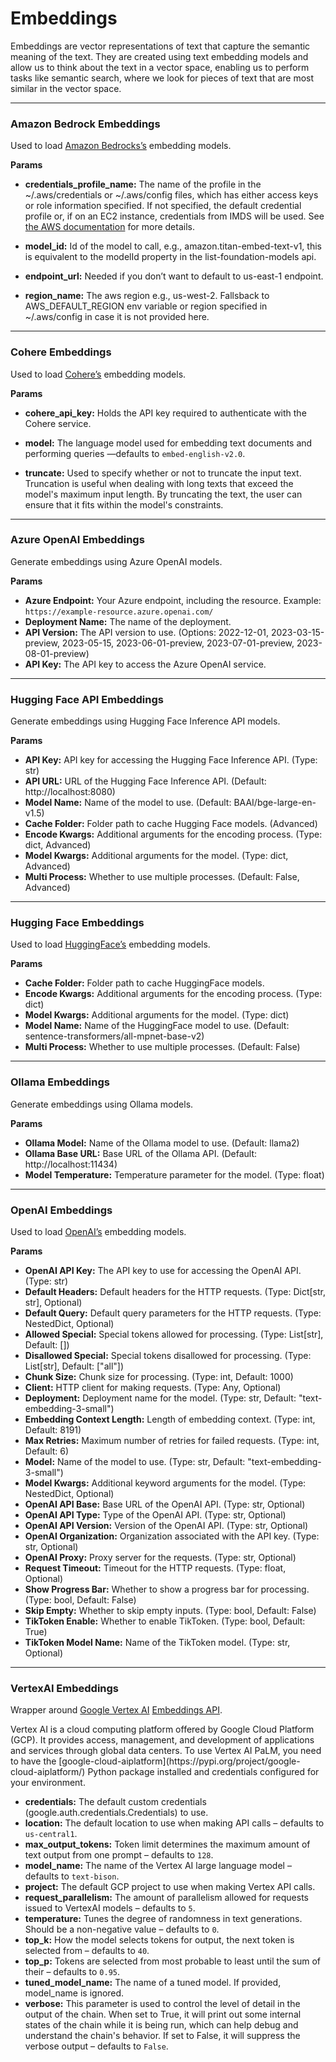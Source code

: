 
# Embeddings

Embeddings are vector representations of text that capture the semantic meaning of the text. They are created using text embedding models and allow us to think about the text in a vector space, enabling us to perform tasks like semantic search, where we look for pieces of text that are most similar in the vector space.

---

### Amazon Bedrock Embeddings

Used to load [Amazon Bedrocks’s](https://aws.amazon.com/bedrock/) embedding models.

**Params**

- **credentials_profile_name:** The name of the profile in the ~/.aws/credentials or ~/.aws/config files, which has either access keys or role information specified. If not specified, the default credential profile or, if on an EC2 instance, credentials from IMDS will be used. See [the AWS documentation](https://boto3.amazonaws.com/v1/documentation/api/latest/guide/credentials.html) for more details.

- **model_id:** Id of the model to call, e.g., amazon.titan-embed-text-v1, this is equivalent to the modelId property in the list-foundation-models api.

- **endpoint_url:** Needed if you don’t want to default to us-east-1 endpoint.

- **region_name:** The aws region e.g., us-west-2. Fallsback to AWS_DEFAULT_REGION env variable or region specified in ~/.aws/config in case it is not provided here.

---

### Cohere Embeddings

Used to load [Cohere’s](https://cohere.com/) embedding models.

**Params**

- **cohere_api_key:** Holds the API key required to authenticate with the Cohere service.

- **model:** The language model used for embedding text documents and performing queries —defaults to `embed-english-v2.0`.

- **truncate:** Used to specify whether or not to truncate the input text. Truncation is useful when dealing with long texts that exceed the model's maximum input length. By truncating the text, the user can ensure that it fits within the model's constraints.

---

### Azure OpenAI Embeddings

Generate embeddings using Azure OpenAI models.

**Params**

- **Azure Endpoint:** Your Azure endpoint, including the resource. Example: `https://example-resource.azure.openai.com/`
- **Deployment Name:** The name of the deployment.
- **API Version:** The API version to use. (Options: 2022-12-01, 2023-03-15-preview, 2023-05-15, 2023-06-01-preview, 2023-07-01-preview, 2023-08-01-preview)
- **API Key:** The API key to access the Azure OpenAI service.

---

### Hugging Face API Embeddings

Generate embeddings using Hugging Face Inference API models.

**Params**

- **API Key:** API key for accessing the Hugging Face Inference API. (Type: str)
- **API URL:** URL of the Hugging Face Inference API. (Default: http://localhost:8080)
- **Model Name:** Name of the model to use. (Default: BAAI/bge-large-en-v1.5)
- **Cache Folder:** Folder path to cache Hugging Face models. (Advanced)
- **Encode Kwargs:** Additional arguments for the encoding process. (Type: dict, Advanced)
- **Model Kwargs:** Additional arguments for the model. (Type: dict, Advanced)
- **Multi Process:** Whether to use multiple processes. (Default: False, Advanced)

---

### Hugging Face Embeddings

Used to load [HuggingFace’s](https://huggingface.co) embedding models.

**Params**

- **Cache Folder:** Folder path to cache HuggingFace models.
- **Encode Kwargs:** Additional arguments for the encoding process. (Type: dict)
- **Model Kwargs:** Additional arguments for the model. (Type: dict)
- **Model Name:** Name of the HuggingFace model to use. (Default: sentence-transformers/all-mpnet-base-v2)
- **Multi Process:** Whether to use multiple processes. (Default: False)

---

### Ollama Embeddings

Generate embeddings using Ollama models.

**Params**

- **Ollama Model:** Name of the Ollama model to use. (Default: llama2)
- **Ollama Base URL:** Base URL of the Ollama API. (Default: http://localhost:11434)
- **Model Temperature:** Temperature parameter for the model. (Type: float)

---

### OpenAI Embeddings

Used to load [OpenAI’s](https://openai.com/) embedding models.

**Params**

- **OpenAI API Key:** The API key to use for accessing the OpenAI API. (Type: str)
- **Default Headers:** Default headers for the HTTP requests. (Type: Dict[str, str], Optional)
- **Default Query:** Default query parameters for the HTTP requests. (Type: NestedDict, Optional)
- **Allowed Special:** Special tokens allowed for processing. (Type: List[str], Default: [])
- **Disallowed Special:** Special tokens disallowed for processing. (Type: List[str], Default: ["all"])
- **Chunk Size:** Chunk size for processing. (Type: int, Default: 1000)
- **Client:** HTTP client for making requests. (Type: Any, Optional)
- **Deployment:** Deployment name for the model. (Type: str, Default: "text-embedding-3-small")
- **Embedding Context Length:** Length of embedding context. (Type: int, Default: 8191)
- **Max Retries:** Maximum number of retries for failed requests. (Type: int, Default: 6)
- **Model:** Name of the model to use. (Type: str, Default: "text-embedding-3-small")
- **Model Kwargs:** Additional keyword arguments for the model. (Type: NestedDict, Optional)
- **OpenAI API Base:** Base URL of the OpenAI API. (Type: str, Optional)
- **OpenAI API Type:** Type of the OpenAI API. (Type: str, Optional)
- **OpenAI API Version:** Version of the OpenAI API. (Type: str, Optional)
- **OpenAI Organization:** Organization associated with the API key. (Type: str, Optional)
- **OpenAI Proxy:** Proxy server for the requests. (Type: str, Optional)
- **Request Timeout:** Timeout for the HTTP requests. (Type: float, Optional)
- **Show Progress Bar:** Whether to show a progress bar for processing. (Type: bool, Default: False)
- **Skip Empty:** Whether to skip empty inputs. (Type: bool, Default: False)
- **TikToken Enable:** Whether to enable TikToken. (Type: bool, Default: True)
- **TikToken Model Name:** Name of the TikToken model. (Type: str, Optional)

---

### VertexAI Embeddings

Wrapper around [Google Vertex AI](https://cloud.google.com/vertex-ai) [Embeddings API](https://cloud.google.com/vertex-ai/docs/generative-ai/embeddings/get-text-embeddings).

<Admonition type="info">
Vertex AI is a cloud computing platform offered by Google Cloud Platform (GCP). It provides access, management, and development of applications and services through global data centers. To use Vertex AI PaLM, you need to have the [google-cloud-aiplatform](https://pypi.org/project/google-cloud-aiplatform/) Python package installed and credentials configured for your environment.
</Admonition>

- **credentials:** The default custom credentials (google.auth.credentials.Credentials) to use.
- **location:** The default location to use when making API calls – defaults to `us-central1`.
- **max_output_tokens:** Token limit determines the maximum amount of text output from one prompt – defaults to `128`.
- **model_name:** The name of the Vertex AI large language model – defaults to `text-bison`.
- **project:** The default GCP project to use when making Vertex API calls.
- **request_parallelism:** The amount of parallelism allowed for requests issued to VertexAI models – defaults to `5`.
- **temperature:** Tunes the degree of randomness in text generations. Should be a non-negative value – defaults to `0`.
- **top_k:** How the model selects tokens for output, the next token is selected from – defaults to `40`.
- **top_p:** Tokens are selected from most probable to least until the sum of their – defaults to `0.95`.
- **tuned_model_name:** The name of a tuned model. If provided, model_name is ignored.
- **verbose:** This parameter is used to control the level of detail in the output of the chain. When set to True, it will print out some internal states of the chain while it is being run, which can help debug and understand the chain's behavior. If set to False, it will suppress the verbose output – defaults to `False`.
